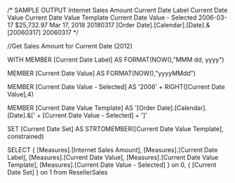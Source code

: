 /* SAMPLE OUTPUT
			Internet Sales Amount	Current Date Label		Current Date Value	Current Date Value Template					Current Date Value - Selected
2006-03-17	$25,732.97				Mar 17, 2018			20180317			[Order Date].[Calendar].[Date].&[20060317]	20060317
*/

//Get Sales Amount for Current Date (2012)

WITH
MEMBER [Current Date Label] AS 
	FORMAT(NOW(),"MMM dd, yyyy")

MEMBER [Current Date Value] AS 
	FORMAT(NOW(),"yyyyMMdd")

MEMBER [Current Date Value - Selected] AS
	'2006' + RIGHT([Current Date Value],4)

MEMBER [Current Date Value Template] AS
	'[Order Date].[Calendar].[Date].&[' + [Current Date Value - Selected] + ']'

SET [Current Date Set] AS
	STRTOMEMBER([Current Date Value Template], constrained)

SELECT
	{
		[Measures].[Internet Sales Amount],
		[Measures].[Current Date Label],
		[Measures].[Current Date Value],
		[Measures].[Current Date Value Template],
		[Measures].[Current Date Value - Selected]
	} on 0,
	{
		[Current Date Set]
	} on 1
from ResellerSales

